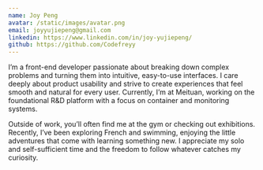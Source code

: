 ```yaml
---
name: Joy Peng
avatar: /static/images/avatar.png
email: joyyujiepeng@gmail.com
linkedin: https://www.linkedin.com/in/joy-yujiepeng/
github: https://github.com/Codefreyy
---
```


I’m a front-end developer passionate about breaking down complex problems and turning them into intuitive, easy-to-use interfaces. I care deeply about product usability and strive to create experiences that feel smooth and natural for every user. Currently, I’m at Meituan, working on the foundational R&D platform with a focus on container and monitoring systems.

Outside of work, you’ll often find me at the gym or checking out exhibitions. Recently, I’ve been exploring French and swimming, enjoying the little adventures that come with learning something new. I appreciate my solo and self-sufficient time and the freedom to follow whatever catches my curiosity.
